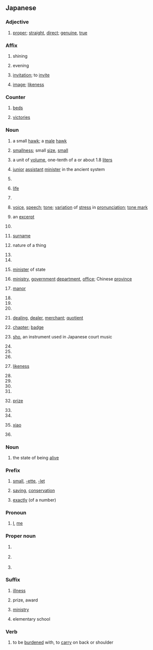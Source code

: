 {{also|じょう}}
==Japanese==

===Adjective===
{{ja-adj|infl=na}}

# {{ja-def|正}} [[proper]]; [[straight]], [[direct]]; [[genuine]], [[true]]

===Affix===
{{ja-pos|affix}}

# {{ja-def|昭}} shining
# {{ja-def|宵}} evening
# {{ja-def|招}} [[invitation]]; to [[invite]]
# {{ja-def|肖}} [[image]]; [[likeness]]

===Counter===
{{ja-pos|counter}}

# {{ja-def|牀|床}} [[bed]]s
# {{ja-def|勝}} [[victories]]

===Noun===
{{ja-noun}}

# {{ja-def|兄鷹}} a small [[hawk]]; a [[male]] [[hawk]]
# {{ja-def|小}} [[smallness]]; small [[size]], [[small]]
# {{ja-def|升}} a unit of [[volume]], one-tenth of a {{m|ja|合|tr=gō}} or about 1.8 [[liter]]s
# {{ja-def|少輔}} [[junior]] [[assistant]] [[minister]] in the ancient {{w|Ritsuryō}} system
# {{ja-def|正}}
# {{ja-def|生}} [[life]]
# {{ja-def|匠}}
# {{ja-def|声}} [[voice]], [[speech]]; [[tone]]; [[variation]] of [[stress]] in [[pronunciation]]; [[tone mark]]
# {{ja-def|抄|鈔}} an [[excerpt]]
# {{ja-def|妾}}
# {{ja-def|姓}} [[surname]]
# {{ja-def|性}} nature of a thing
# {{ja-def|承}}
# {{ja-def|牀|床}}
# {{ja-def|相}} [[minister]] of state
# {{ja-def|省}} [[ministry]], [[government]] [[department]], [[office]]; Chinese [[province]]
# {{ja-def|荘|庄}} [[manor]]
# {{ja-def|将}}
# {{ja-def|祥}}
# {{ja-def|称}}
# {{ja-def|商}} [[dealing]], [[dealer]], [[merchant]]; [[quotient]]
# {{ja-def|章}} [[chapter]]; [[badge]]
# {{ja-def|笙}} [[sho]], an instrument used in Japanese court music
# {{ja-def|勝}}
# {{ja-def|証}}
# {{ja-def|詔}}
# {{ja-def|象}} [[likeness]]
# {{ja-def|鉦}}
# {{ja-def|頌}}
# {{ja-def|衝}}
# {{ja-def|請}}
# {{ja-def|賞}} [[prize]]
# {{ja-def|礁}}
# {{ja-def|鍾}}
# {{ja-def|簫}} [[xiao]] {{gloss|Chinese flute}}
# {{ja-def|鐘}}

===Noun===
{{ja-noun|しょ.う}}

# {{ja-def|諸有}} {{qualifier|Buddhism}} the state of being [[alive]]

===Prefix===
{{ja-pos|prefix}}

# {{ja-def|小}} [[small]], [[-ette]], [[-let]]
# {{ja-def|省}} [[saving]], [[conservation]]
# {{ja-def|正}} [[exactly]] (of a number)

===Pronoun===
{{ja-pos|pronoun}}

# {{ja-def|妾}} {{qualifier|humble, feminine}} [[I]], [[me]]

===Proper noun===
{{ja-pos|proper}}

# {{ja-def|将}} {{given name|male|lang=ja}}
# {{ja-def|庄}} {{given name|male|lang=ja}}
# {{ja-def|翔}} {{given name|male|lang=ja}}

===Suffix===
{{ja-pos|suffix}}

# {{ja-def|症}} [[illness]]
# {{ja-def|賞}} prize, award
# {{ja-def|省}} [[ministry]]
# {{ja-def|小}} elementary school

===Verb===
{{ja-verb|しょ.う}}

# {{ja-def|背負う}} to be [[burdened]] with, to [[carry]] on back or shoulder